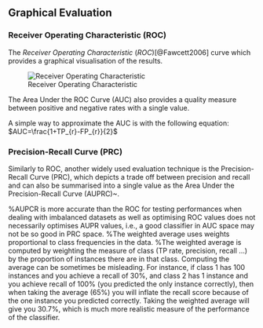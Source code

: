 
## Graphical Evaluation

### Receiver Operating Characteristic (ROC)

The *Receiver Operating Characteristic* ($ROC$)[@Fawcett2006] curve which provides a graphical visualisation of the results.


![Receiver Operating Characteristic](figures/roc.png)


The Area Under the ROC Curve (AUC) also provides a quality measure between positive and negative rates with a single value. 

A simple way to approximate the AUC is with the following equation:
$AUC=\frac{1+TP_{r}-FP_{r}}{2}$


### Precision-Recall Curve (PRC)

Similarly to ROC, another widely used evaluation technique is the Precision-Recall Curve (PRC), which depicts a trade off between precision and recall and can also be summarised into a single value as the Area Under the Precision-Recall Curve (AUPRC)~\cite{Davis2006}.

%AUPCR is more accurate than the ROC for testing performances when dealing with imbalanced datasets as well as optimising ROC values does not necessarily optimises AUPR values, i.e., a good classifier in AUC space may not be so good in PRC space.
%The weighted average uses weights proportional to class frequencies in the data.
%The weighted average is computed by weighting the measure of class (TP rate, precision, recall ...) by the proportion of instances there are in that class. Computing the average can be sometimes be misleading. For instance, if class 1 has 100 instances and you achieve a recall of 30%, and class 2 has 1 instance and you achieve recall of 100% (you predicted the only instance correctly), then when taking the average (65%) you will inflate the recall score because of the one instance you predicted correctly. Taking the weighted average will give you 30.7%, which is much more realistic measure of the performance of the classifier.



